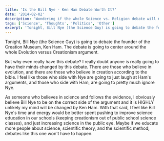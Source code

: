 ```yaml
---
title: 'Is the Bill Nye - Ken Ham Debate Worth It?'
date: '2014-02-02'
description: 'Wondering if the whole Science vs. Religion debate will mean anything'
tags: ['Science', 'Thoughts', 'Politics', 'Other']
excerpt: 'Tonight, Bill Nye (the Science Guy) is going to debate the founder of the Creation Museum, Ken Ham. The debate is going to center around the whole Evolution versus Creationism argument.'
---
```


Tonight, Bill Nye (the Science Guy) is going to debate the founder of the Creation Museum, Ken Ham. The debate is going to center around the whole Evolution versus Creationism argument.

But why even really have this debate? I really doubt anyone is really going to have their minds changed by this debate. There are those who believe in evolution, and there are those who believe in creation according to the bible. I feel like those who side with Nye are going to just laugh at Ham's arguments, and those who side with Ham, are going to pretty much ignore Nye.

As someone who believes in science and follows the evidence, I obviously believe Bill Nye to be on the correct side of the argument and it is HIGHLY unlikely my mind will be changed by Ken Ham. With that said, I feel like Bill Nye's time and energy would be better spent pushing to improve science education in our schools (keeping creationism out of public school science classes), and just increasing science in the public eye. Maybe if we educate more people about science, scientific theory, and the scientific method, debates like this one won't have to happen.
